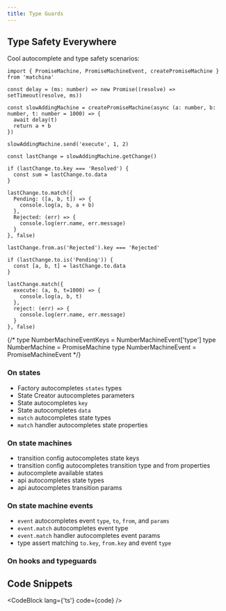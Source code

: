 ```yaml
---
title: Type Guards
---
```


## Type Safety Everywhere

Cool autocomplete and type safety scenarios:

```tsx twoslash
import { PromiseMachine, PromiseMachineEvent, createPromiseMachine } from 'matchina'

const delay = (ms: number) => new Promise((resolve) => setTimeout(resolve, ms))

const slowAddingMachine = createPromiseMachine(async (a: number, b: number, t: number = 1000) => {
  await delay(t)
  return a + b
})

slowAddingMachine.send('execute', 1, 2)

const lastChange = slowAddingMachine.getChange()

if (lastChange.to.key === 'Resolved') {
  const sum = lastChange.to.data
}

lastChange.to.match({
  Pending: ([a, b, t]) => {
    console.log(a, b, a + b)
  },
  Rejected: (err) => {
    console.log(err.name, err.message)
  }
}, false)

lastChange.from.as('Rejected').key === 'Rejected'

if (lastChange.to.is('Pending')) {
  const [a, b, t] = lastChange.to.data
}

lastChange.match({
  execute: (a, b, t=1000) => {
    console.log(a, b, t)
  },
  reject: (err) => {
    console.log(err.name, err.message)
  }
}, false)

```

{/* type NumberMachineEventKeys = NumberMachineEvent['type']
type NumberMachine = PromiseMachine<typeof addTwoNumbersSlowly>
type NumberMachineEvent = PromiseMachineEvent<typeof addTwoNumbersSlowly> */}


### On states

- Factory autocompletes `states` types
- State Creator autocompletes parameters
- State autocompletes `key` 
- State autocompletes `data`
- `match` autocompletes state types
- `match` handler autocompletes state properties

### On state machines

- transition config autocompletes state keys
- transition config autocompletes transition type and from properties
- autocomplete available states 
- api autocompletes state types
- api autocompletes transition params

### On state machine events

- `event` autocompletes event `type`, `to`, `from`, and `params`
- `event.match` autocompletes event type
- `event.match` handler autocompletes event params
- type assert matching `to.key`, `from.key` and event `type` 

### On hooks and typeguards



## Code Snippets

<CodeBlock
  lang={'ts'}
  code={code}
/>
